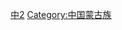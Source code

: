 {{Catnav|頁面分類|各種主題的頁面分類|依中国各省来作的分类|中国各省行政区划|内蒙古行政区划}}
{{Catnav|頁面分類|各種主題的頁面分類|行政区划|各國行政區劃|中国行政区划|中國行政區劃單位}}
{{Catnav|頁面分類|各種主題的頁面分類|行政区划|行政区划单位|各国行政区划单位|中國行政區劃單位}}

{{Catmore}}

[[Category:中國行政區劃單位|中2]]
[[Category:中国蒙古族|Category:中国蒙古族]]